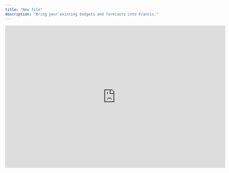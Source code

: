 ```yaml
---
title: "New file"
description: "Bring your existing budgets and forecasts into Francis."
---
```


<iframe width="720" height="466" src="https://www.loom.com/embed/84e10f669d254b48b5ff046f7b1246fe?sid=1132b3e9-fa47-40b8-be37-0ab3385b5561" frameborder="0" webkitallowfullscreen mozallowfullscreen allowfullscreen />

## Overview

Francis doesn’t currently support CSV uploads for importing budgets directly from Excel or Google Sheets. However, you can still bring your existing forecasts into Francis by either replicating the logic of your original model or pasting the forecast figures directly as hardcoded values. This guide outlines both approaches and helps you decide which one fits best.

<Tip>
  In Francis, there’s no technical distinction between budgets and forecasts. Any forecast that begins in the first month of your fiscal year functions as your budget, anchor budget, or start-of-year budget.
</Tip>

## Basics

### Template vs. blank model

Before you import your existing forecast, decide whether to start with one of Francis’ templates or build your model from scratch. We highly recommend starting with a template, because:

* **Proven structure**: Templates ensure that your financial statements are correctly linked.

* **Easy customization**: Add rows, groups, or sections to adapt the template to your unique needs.

Starting from scratch is an option if you know your existing financial model diverges significantly from standard practices, such as having a highly specialized revenue forecast. Unless your model is very different from typical three-statement structures, we encourage using one of our existing templates as a solid foundation.

### Importing budgets and forecasts

If you already have a forecast in Excel or Google Sheets, you can import it into Francis in two ways: recreating your existing logic or pasting hardcoded values. Each approach has its pros and cons.

#### Recreating existing logic

Our recommended method is to recreate the logic behind your financial model within Francis. By defining the relationships between assumptions that drive your P\&L, balance sheet, and cash flow, you can take advantage of Francis’ built-in features for rolling forecasts, variance analysis, and more. Although this process may require additional effort, the result is a dynamic model that automatically updates when you change underlying assumptions.

#### Hardcoded forecast values

The alternative is to copy and paste your forecasts into Francis as static (hardcoded) numbers. This option is faster – especially if you want a quick proof of concept or plan to reevaluate your forecasting logic soon – but it won’t enable rolling forecasts and other built-in features.

Your imported forecast remains “fixed”, meaning changes to assumptions in other parts of the model won’t flow through to your final numbers. Because of these limitations, we recommend using this approach only as a temporary or exploratory solution.